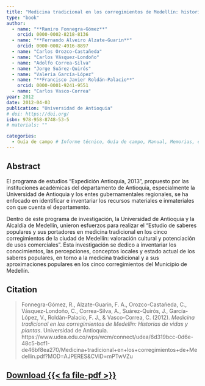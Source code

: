 ```yaml
---
title: "Medicina tradicional en los corregimientos de Medellín: historias de vidas y plantas"
type: "book"
author:
  - name: "**Ramiro Fonnegra-Gómez**"
    orcid: 0000-0002-8218-8136
  - name: "**Fernando Alveiro Alzate-Guarin**"
    orcid: 0000-0002-4916-8897
  - name: "Carlos Orozco-Castañeda"
  - name: "Carlos Vásquez-Londoño"
  - name: "Adolfo Correa-Silva"
  - name: "Jorge Suárez-Quirós"
  - name: "Valeria García-López"
  - name: "**Francisco Javier Roldán-Palacio**"
    orcid: 0000-0001-9241-9551
  - name: "Carlos Vasco-Correa"
year: 2012
date: 2012-04-03
publication: "Universidad de Antioquia"
# doi: https://doi.org/
isbn: 978-958-8748-53-5
# materials: ""

categories:
  - Guía de campo # Informe técnico, Guía de campo, Manual, Memorias, etc.
---
```


## Abstract

El programa de estudios “Expedición Antioquia, 2013”, propuesto por las instituciones académicas del departamento de Antioquia, especialmente la Universidad de Antioquia y los entes gubernamentales regionales, se ha enfocado en identificar e inventariar los recursos materiales e inmateriales con que cuenta el departamento.

Dentro de este programa de investigación, la Universidad de Antioquia y la Alcaldía de Medellín, unieron esfuerzos para realizar el “Estudio de saberes populares y sus portadores en medicina tradicional en los cinco corregimientos de la ciudad de Medellín: valoración cultural y potenciación de usos comerciales”. Esta investigación se dedico a inventariar los conocimientos, las percepciones, conceptos locales y estado actual de los saberes populares, en torno a la medicina tradicional y a sus aproximaciones populares en los cinco corregimientos del Municipio de Medellín.

## Citation

> Fonnegra-Gómez, R., Alzate-Guarin, F. A., Orozco-Castañeda, C., Vásquez-Londoño, C., Correa-Silva, A., Suárez-Quirós, J., García-López, V., Roldán-Palacio, F. J., & Vasco-Correa, C. (2012). *Medicina tradicional en los corregimientos de Medellín: Historias de vidas y plantas*. Universidad de Antioquia. https://www.udea.edu.co/wps/wcm/connect/udea/6d319bcc-0d6e-48c5-bcf1-de46bf8ea270/Medicina+tradicional+en+los+corregimientos+de+Medellin.pdf?MOD=AJPERES&CVID=mPTwVZu


## [Download {{< fa file-pdf >}}](https://www.udea.edu.co/wps/wcm/connect/udea/6d319bcc-0d6e-48c5-bcf1-de46bf8ea270/Medicina+tradicional+en+los+corregimientos+de+Medellin.pdf?MOD=AJPERES&CVID=mPTwVZu)